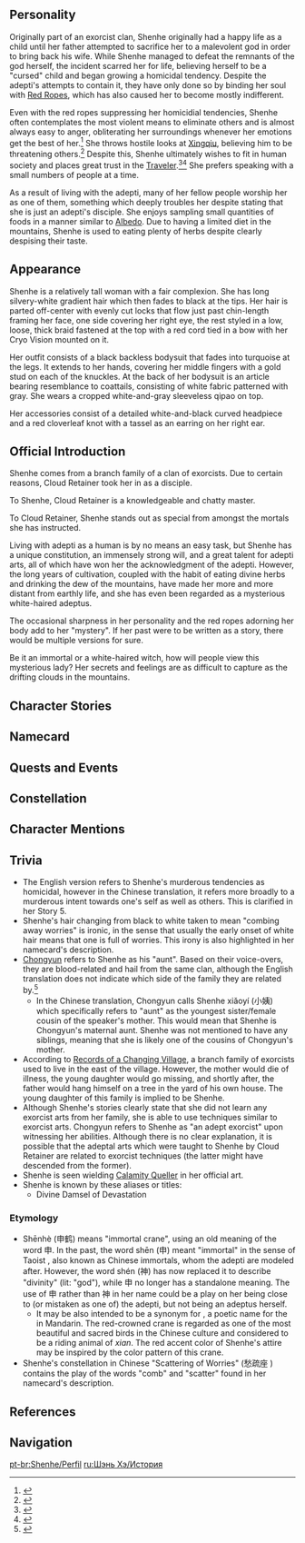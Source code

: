 {{CharacterTabs}}{{Quote
| quote = Even though she was born in the human world, she ended up being an adepti disciple. She grew up in the mountains far away from Liyue Harbor, her soul bound with red ropes, training both her body and mind.
Despite having the elegant temperament of an adeptus, she seems to be shrouded in mystery.
| speaker = Description from the Official Website<ref>Official Genshin Impact Website: [https://genshin.hoyoverse.com/en/character/liyue?char=14 Shenhe]</ref>
}}
==Personality==
{{Quote
| quote = An adepti disciple with a most unusual air about her. Having spent much time cultivating in isolation in Liyue's mountains, she has become every bit as cool and distant as the adepti themselves.
| source = In-game character attributes and profile page text
}}
Originally part of an exorcist clan, Shenhe originally had a happy life as a child until her father attempted to sacrifice her to a malevolent god in order to bring back his wife. While Shenhe managed to defeat the remnants of the god herself, the incident scarred her for life, believing herself to be a "cursed" child and began growing a homicidal tendency. Despite the adepti's attempts to contain it, they have only done so by binding her soul with [[Red Ropes]], which has also caused her to become mostly indifferent.

Even with the red ropes suppressing her homicidial tendencies, Shenhe often contemplates the most violent means to eliminate others and is almost always easy to anger, obliterating her surroundings whenever her emotions get the best of her.<ref>{{Ref/VO|Ganyu|About Shenhe}}</ref> She throws hostile looks at [[Xingqiu]], believing him to be threatening others.<ref>{{Ref/VO|Shenhe|About Xingqiu}}</ref> Despite this, Shenhe ultimately wishes to fit in human society and places great trust in the [[Traveler]].<ref>{{Ref/Quest|The Crane Returns on the Wind}}</ref><ref>{{Ref/VO|Xiao|About Shenhe}}</ref> She prefers speaking with a small numbers of people at a time.

As a result of living with the adepti, many of her fellow people worship her as one of them, something which deeply troubles her despite stating that she is just an adepti's disciple. She enjoys sampling small quantities of foods in a manner similar to [[Albedo]]. Due to having a limited diet in the mountains, Shenhe is used to eating plenty of herbs despite clearly despising their taste.

==Appearance==
<!-- Keep appearance section short and concise. Limit to 3 paragraphs with 3-4 sentences each. -->
Shenhe is a relatively tall woman with a fair complexion. She has long silvery-white gradient hair which then fades to black at the tips. Her hair is parted off-center with evenly cut locks that flow just past chin-length framing her face, one side covering her right eye, the rest styled in a low, loose, thick braid fastened at the top with a red cord tied in a bow with her Cryo Vision mounted on it.

Her outfit consists of a black backless bodysuit that fades into turquoise at the legs. It extends to her hands, covering her middle fingers with a gold stud on each of the knuckles. At the back of her bodysuit is an article bearing resemblance to coattails, consisting of white fabric patterned with gray. She wears a cropped white-and-gray sleeveless qipao on top.

Her accessories consist of a detailed white-and-black curved headpiece and a red cloverleaf knot with a tassel as an earring on her right ear.

==Official Introduction==
{{Official Introduction
|link=https://www.hoyolab.com/article/1433798
|title=The mortal realm briefly gracing, like a wisp of smoke vanishing
|character=Shenhe
}}
{{Quote|One has traversed many realms and taken a great many pupils. Among them, Shenhe breaks the closest resemblance to oneself. Were she not a mortal, one would like to have her stay by my side.|[[Cloud Retainer]]}}
Shenhe comes from a branch family of a clan of exorcists. Due to certain reasons, Cloud Retainer took her in as a disciple.

To Shenhe, Cloud Retainer is a knowledgeable and chatty master.

To Cloud Retainer, Shenhe stands out as special from amongst the mortals she has instructed.

Living with adepti as a human is by no means an easy task, but Shenhe has a unique constitution, an immensely strong will, and a great talent for adepti arts, all of which have won her the acknowledgment of the adepti. However, the long years of cultivation, coupled with the habit of eating divine herbs and drinking the dew of the mountains, have made her more and more distant from earthly life, and she has even been regarded as a mysterious white-haired adeptus.

The occasional sharpness in her personality and the red ropes adorning her body add to her "mystery". If her past were to be written as a story, there would be multiple versions for sure.

Be it an immortal or a white-haired witch, how will people view this mysterious lady? Her secrets and feelings are as difficult to capture as the drifting clouds in the mountains.

==Character Stories==
{{Character Story
|title1        = Character Details
|text1         = <p>Shenhe was originally from a branch family of exorcists, but due to a series of coincidences, she became the disciple of an adeptus.</p><p>She is a student solely of [[Cloud Retainer]] in name, but her impressive constitution and intelligence quickly won several other adepti over.</p><p>She would go on to learn from them all, eventually becoming a master of adeptal arts in her own right as a mortal.</p><p>She very much looks the part as well in her unique temperament and manner of carrying herself — indeed, it would be no understatement to name her a true adeptus upon meeting her for the first time.</p><p>However, it is precisely due to the long years of tutelage that she has lacked company save for the adepti and odd passing illuminated beast.</p><p>This isolation has caused her to grow distant and indifferent.</p>
|mention1      = Cloud Retainer

|title2        = Character Story 1
|friendship2   = 2
|text2         = <p>Sometimes, a few rumors will escape from Liyue's small community of pilgrims to make the rounds in the city's back streets.</p><p>These tales often depict someone being in a hopeless situation in some desperate place, when suddenly—</p><p>A wandering white-haired adeptus comes to their rescue in the nick of time...</p><p>Most such stories are a collection of lovely, intoxicating clichés, little different from the oft-told street-tales of fated marriages and the like.</p><p>But if one were to ask that white-haired adeptus to tell the story, it would take a vastly different shape:</p><p>"Some annoying creatures worm their way into the mountains from time to time. I simply get rid of them to prevent them from disturbing my master's meditations."</p><p>"If some people did wind up getting caught in the crossfire and injured... Well, it was their decision to come here. There isn't much I can do about that."</p>
|mention2      = Cloud Retainer

|title3        = Character Story 2
|friendship3   = 3
|text3         = <p>Shenhe is in all likelihood the least accustomed to mortal life amongst those who take on an adeptal appearance.</p><p>Having been sequestered in the mountains since a young age, she lacks experience and common sense, which makes it difficult for her to relate to people normally.</p><p>To ordinary people, there are many solutions to any given problem. But to Shenhe, any solution that is not the simplest and most direct one may as well not exist.</p><p>For example, she almost never considers "negotiation" as a solution to being at cross-purposes with others, mostly resorting to "threats" instead. After all, it is simple and efficacious. A good solution, no?</p><p>She has also spent much time ruminating on problems that are truly esoteric.</p><p>For example: Why do we need to pay for food?</p><p>Is there any difference between intimidating civilians and intimidating bandits?</p><p>She even truly believes that her master, Cloud Retainer, is a most brilliant and eloquent conversationalist.</p><p>In a certain sense, she can be considered very pure.</p><p>Much like a child, she relies on her chaotic yet straightforward intuition and logic to get her through life.</p><p>Mountain Shaper once had this to say about her:</p><p>"Little Shenhe is not only stronger than most — she also possesses a unique character."</p><p>"She knows not the world, understands not common sense, distinguishes few cuisines, and acknowledges no hierarchies."</p><p>"It may not be such an easy thing for Cloud Retainer to tutor her."</p>
|mention3      = Cloud Retainer

|title4        = Character Story 3
|friendship4   = 4
|quest4        = The Crane Returns on the Wind
|text4         = <p>Liyue has no lack of folktales about meetings with the adepti, and many of these concern relative nobodies whom an adeptus took under their wing, thus elevating them greatly.</p><p>However, the circumstances under which Shenhe's fate became tied to the adeptal abodes was no such glorious thing. If anything, it was an experience characterized by anguish.</p><p>When she was five, her mother passed away, and her father, having loved his wife dearly, found that agony hard to bear.</p><p>Over time, this agony turned into resentment, and this resentment birthed obsession, by which he was driven wandering throughout the land like a man gone mad.</p><p>He left for close to a year, never stopping, never able to sleep soundly, ever searching for some technique that might bring his wife back.</p><p>At last, when the year was almost out, he returned in joyous frenzy.</p><p>Her father had brought with him a secret art known as "Fate Transference"—</p><p>By making a ritual sacrifice to the seelie summoned by this art, a living person's body could be exchanged for a dead one's life.</p><p>At that time, Shenhe was yet utterly unaware of the disaster that would befall. She was only an ordinary child, overjoyed at her long-absent father's return.</p><p>He claimed that he had a surprise awaiting her in a cave in the mountains behind and that he would take her there immediately. She was ecstatic...</p><p>But the scene that followed would be burned into her mind forever.</p><p>Her father summoned that hideous, horrifying black "seelie" into that cave, its blood-red eyes craving her delectable life-force.</p><p>Stupefied, Shenhe knew not from whence it had come, nor what it wanted from this place.</p><p>Crises often paralyze people. One thought only, however, crept into the young Shenhe's mind.</p><p>This creature wanted to eat her, but she did not want to die. She wanted to live!</p><p>Gripping her mother's keepsake, an exorcism dagger, she faced that dark "seelie," trembling yet resolute...</p><p>Several days later, [[Cloud Retainer|an adeptus]] following the trail of great evil would investigate the cave, only to find the little girl collapsed inside — spent, famished, parched, her life hanging by a thread.</p><p>Taking pity on the lass' ruinous fate, and seeing that she possessed great talent, having repelled some terrifying force on her own, the adeptus would bring her back, heal her, and instruct her in the adeptal path.</p><p>If not for that, Shenhe would not be as she is today.
|mention4      = Cloud Retainer

|title5        = Character Story 4
|friendship5   = 5
|quest5        = The Crane Returns on the Wind
|text5         = <p>Even the most diffident heart, cooled from living and training in the mountains for over a decade, might sometimes experience strange surges.</p><p>So it was with Shenhe. On impulse, she came down from the mountains one night to return to what was once her home.</p><p>She did not know how she felt about her home or her family. She was merely driven by some nebulous desire:</p><p>To live in the house that was once hers, and to see what became of her father, lost in his obsession.</p><p>She learned from neighbors that he had passed away several years prior only when she got there.</p><p>Her childhood home had also been demolished by pawnbrokers — and thus had all the traces of her memory dissipated.</p><p>She did not care about the attention she was attracting, and did not answer a single one of the questions asked by those in the vicinity.</p><p>She simply stood there, listening to the howls that swept through the depths of her heart.</p><p>Was it hatred? Mania? Relief?</p><p>They were all there, and yet none tarried for even an instant. It was as if her heart were an old well without ripples.</p><p>No, like a barren well with no water upon which there might be ripples.</p><p>She stood there for a long time, before departing again before the astonished eyes of all.</p><p>Each step was slow indeed, but she never once turned back.</p>
|mention5      = 

|title6        = Character Story 5
|friendship6   = 6
|quest6        = The Crane Returns on the Wind
|text6         = <p>Liyue has its own fortune-telling, destiny-reading methods, similar to astrology.</p><p>Of these, there are two fates that people seek to avoid at all costs.</p><p>One is that of the "solitary star," which dictates that one will be separated from friends and family, living alone all one's days.</p><p>The other is "disastrous evil," which means that one will face many hardships and perils.</p><p>When the adepti rescued Shenhe, Moon Carver did once read her fortune.</p><p>The signs showed that she was marked by both the "solitary star" and "disastrous evil," and that she was also plagued by intense homicidal urges — she was thus a person of supremely ominous destiny, doomed to harm both herself and others.</p><p>To ensure that she could grow up safely and not harm any innocents, the adepti bound her soul using red ropes.</p><p>This binding had the effect of restraining both her evil fate and her violent tendencies, but also shackled many emotions that should have originally belonged to a human.</p><p>From then on, she became more and more disaffected by trivial matters, and even things most might consider important were but dust to her.</p><p>She became ever less human, and ever more like a lovely yet cold statue.</p><p>But surprisingly, she felt something stir within her when she encountered that Traveler from a distant land:</p><p>Long-dormant emotions, now strangers to her, came loose all at once from the depths of fate's tableau.</p><p>Perhaps it really was as Moon Carver once said: that heaven might dictate fates, but destiny's tale is written by mortals. The tale of Shenhe and the mortal world had not yet ended...</p>
|mention6      = Moon Carver

|title7        = White Jade Comb
|friendship7   = 4
|quest7        = The Crane Returns on the Wind
|text7         = <p>Once upon a time, Shenhe had a full head of black hair.</p><p>When she was first brought to Mt. Hulao, she would not say a word. The only thing she proved willing to do was to climb the mountain and watch the sea of clouds.</p><p>It was well, however, that she would sleep when tired, drink the dew of the mountains when thirsty, and would chew on a few stalks of Qingxin when hungry.</p><p>Cloud Retainer took this all in, but did not disturb the girl, instead making this comb of white jade from a sacred stone and giving it to her.</p><p>The adeptus said that if she ever wished to sever her ties with the mortal world and enter adeptal tutelage, she should brush her hair thrice with this comb, and it would be counted as a rite of apprenticeship.</p><p>Shenhe did exactly as the adeptus said without any hesitation. And something strange happened then — for as the jade comb brushed through Shenhe's hair once, a layer of her black locks turned a frosty silver from root to tip.</p><p>On the second brush, but half her hair remained dark.</p><p>When the process was complete, only a flowing curtain of snow remained.</p><p>...</p><p>Today, Shenhe still keeps this comb on her person as a symbol of her connection to the adepti.</p><p>Through her years of training, she has long since come to understand the meaning behind those three brush strokes:</p><p>The first to uproot useless anxiety, the second to forsake joy and sorrow, and the third to walk this path into old age without regret.</p>
|mention7      = Cloud Retainer

|title8        = Vision
|friendship8   = 6
|quest8        = The Crane Returns on the Wind
|text8         = <p>Few people know how the young girl in the cave, intended as a sacrifice by her own father, had been able to stand against the monster for days and nights on end by herself.</p><p>Though Shenhe was born into an exorcist family, her maddened father had not taught her a single thing about exorcism.</p><p>And like many at that innocent age, she was also wholly unused to facing life's perils alone.</p><p>But in that aphotic cave, bereft of parental protection — indeed, betrayed by kin — Shenhe underwent a metamorphosis.</p><p>Just as Moon Carver's readings had shown, the sleeping calamitous fates, violent urges, and unyielding spirit within her burst their bonds all at once.</p><p>Those things served as an unseen shield and invisible blade, arming the girl's frail form.</p><p>They gave her strength, gave her claws and fangs, allowing her to attack that wretched creature before her, to swear to tear it to shreds — to prove that she, and not it, was the cruelest evil that stalked the darkness.</p><p>Their life-and-death battle across the next few days was one without end. Hunter and hunted switched places many times, the conflict locked in stalemate...</p><p>As the shadow of death loomed large, the gods looked upon the extraordinary girl with favor.</p><p>With the bright, crystalline object falling into Shenhe's hands, the balance tipped irrevocably in her favor and the victor was decided.</p><p>The vivid icy light pierced through the dark like skyglow, showing the path to the future.</p><p>In the past, it had guided Shenhe from her miserable fate. In the future, it would also lead her back to the mortal realm.</p>
|mention8      = Moon Carver
}}

==Namecard==
{{Namecard
|Shenhe: Comb}}

==Quests and Events==
{{Quest Appearances}}

==Constellation==
{{Constellation Lore|Crista Doloris}}

==Character Mentions==
{{Character Mentions}}

==Trivia==
*The English version refers to Shenhe's murderous tendencies as homicidal, however in the Chinese translation, it refers more broadly to a murderous intent towards one's self as well as others. This is clarified in her Story 5.
*Shenhe's hair changing from black to white taken to mean "combing away worries" is ironic, in the sense that usually the early onset of white hair means that one is full of worries. This irony is also highlighted in her namecard's description.
*[[Chongyun]] refers to Shenhe as his "aunt". Based on their voice-overs, they are blood-related and hail from the same clan, although the English translation does not indicate which side of the family they are related by.<ref>{{Ref/VO|Chongyun|About Shenhe}}</ref>
**In the Chinese translation, Chongyun calls Shenhe xiǎoyí (小姨) which specifically refers to "aunt" as the youngest sister/female cousin of the speaker's mother. This would mean that Shenhe is Chongyun's maternal aunt. Shenhe was not mentioned to have any siblings, meaning that she is likely one of the cousins of Chongyun's mother.
*According to [[Records of a Changing Village]], a branch family of exorcists used to live in the east of the village. However, the mother would die of illness, the young daughter would go missing, and shortly after, the father would hang himself on a tree in the yard of his own house. The young daughter of this family is implied to be Shenhe.
*Although Shenhe's stories clearly state that she did not learn any exorcist arts from her family, she is able to use techniques similar to exorcist arts. Chongyun refers to Shenhe as "an adept exorcist" upon witnessing her abilities. Although there is no clear explanation, it is possible that the adeptal arts which were taught to Shenhe by Cloud Retainer are related to exorcist techniques (the latter might have descended from the former).
* Shenhe is seen wielding [[Calamity Queller]] in her official art.
* Shenhe is known by these aliases or titles:
** Divine Damsel of Devastation

===Etymology===
* Shēnhè (申鹤) means "immortal crane", using an old meaning of the word 申. In the past, the word shēn (申) meant "immortal" in the sense of Taoist {{w|Xian (Taoism)|''xian''}}, also known as Chinese immortals, whom the adepti are modeled after. However, the word shén (神) has now replaced it to describe "divinity" (lit: "god"), while 申 no longer has a standalone meaning. The use of 申 rather than 神 in her name could be a play on her being close to (or mistaken as one of) the adepti, but not being an adeptus herself.
** It may be also intended to be a synonym for {{Lang|''xiānhè''|zh=仙鹤|zh_lit=crane of ''xian'' (immortals, adepti)}}, a poetic name for the {{w|red-crowned crane}} in Mandarin. The red-crowned crane is regarded as one of the most beautiful and sacred birds in the Chinese culture and considered to be a riding animal of ''xian''. The red accent color of Shenhe's attire may be inspired by the color pattern of this crane.
* Shenhe's constellation in Chinese "Scattering of Worries" (愁疏座 ) contains the play of the words "comb" and "scatter" found in her namecard's description.
<!--
==Notes==
{{Reflist|note=1}}-->

==References==
{{Reflist|2}}

==Navigation==
{{Character Navbox|link type=lore}}

[[pt-br:Shenhe/Perfil]]
[[ru:Шэнь Хэ/История]]